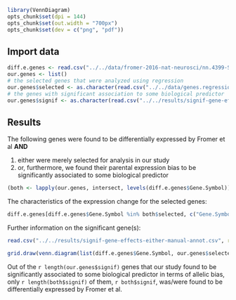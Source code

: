 ```r
library(VennDiagram)
opts_chunk$set(dpi = 144)
opts_chunk$set(out.width = "700px")
opts_chunk$set(dev = c("png", "pdf"))
```

## Import data

```r
diff.e.genes <- read.csv("../../data/fromer-2016-nat-neurosci/nn.4399-S5.csv", skip = 1)
our.genes <- list()
# the selected genes that were analyzed using regression
our.genes$selected <- as.character(read.csv("../../data/genes.regression.new")[[1]])
# the genes with significant association to some biological predictor
our.genes$signif <- as.character(read.csv("../../results/signif-gene-effects-either.csv")[[1]])
```

## Results

The following genes were found to be differentially expressed by Fromer et al **AND**

1. either were merely selected for analysis in our study
1. or, furthermore, we found their parental expression bias to be significantly associated to some biological predictor

```r
(both <- lapply(our.genes, intersect, levels(diff.e.genes$Gene.Symbol)))
```

The characteristics of the expression change for the selected genes:

```r
diff.e.genes[diff.e.genes$Gene.Symbol %in% both$selected, c("Gene.Symbol", "logFC", "p.value")]
```

Further information on the significant gene(s):

```r
read.csv("../../results/signif-gene-effects-either-manual-annot.csv", row.names = 1)[both$signif, ]
```

```r
grid.draw(venn.diagram(list(diff.e.genes$Gene.Symbol, our.genes$selected, c("RP11-909M7.3", "PEG10", "MEST", "UBE3A")), filename=NULL, category = c("SCZ: overall expression", "called imprinted", "SCZ: parental bias"), ext.text = FALSE, cat.pos = c(-15, 15, 15), cat.cex = rep(1.2, 3), col = my.col <- c("darkgreen", "blue", "red"), fill = my.col, cat.col = my.col))
```

Out of the `r length(our.genes$signif)` genes that our study found to be significantly associated to some biological predictor in terms of allelic bias, only `r length(both$signif)` of them, `r both$signif`, was/were found to be differentially expressed by Fromer et al.
